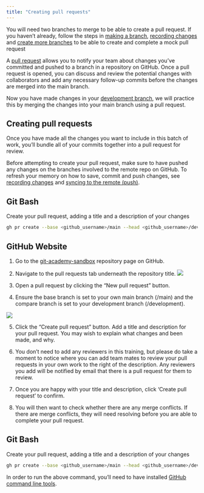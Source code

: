 ```yaml
--- 
title: "Creating pull requests"
---
```


::: callout-information
You will need two branches to merge to be able to create a pull request. If you haven't already, follow the steps in [making a branch](../git-refresher/making-a-branch.qmd), [recording changes](../git-refresher/recording-changes.qmd) and [create more branches](../git-refresher/making-more-branches.qmd) to be able to create and complete a mock pull request 
:::

A [pull request](../glossary.html#pull_request)  allows you to notify your team about changes you've committed and pushed to a branch in a repository on GitHub. Once a pull request is opened, you can discuss and review the potential changes with collaborators and add any necessary follow-up commits before the changes are merged into the main branch.

Now you have made changes in your [development branch](making-a-development-branch), we will practice this by merging the changes into your main branch using a pull request.

## Creating pull requests

Once you have made all the changes you want to include in this batch of work, you'll bundle all of your commits together into a pull request for review.

::: {.callout-note}
Before attempting to create your pull request, make sure to have pushed any changes on the branches involved to the remote repo on GitHub. To refresh your memory on how to save, commit and push changes, see [recording changes](../git-refresher/recording-changes.qmd) and [syncing to the remote (push)](../git-refresher/syncing-changes-to-remote.qmd).
:::

::: panel-tabset
## Git Bash

Create your pull request, adding a title and a description of your changes 

``` bash
gh pr create --base <github_username>/main --head <github_username>/development --title "Update to log book" --body "Updating logbook to reflect completing the development branch task."
```

## GitHub Website

1. Go to the [git-academy-sandbox](https://github.com/dfe-analytical-services/git-academy-sandbox) repository page on GitHub.

2. Navigate to the pull requests tab underneath the repository title. 
![](images/pull_requests_tab.png){fig-alt="Higlighting the Pull requests tab on GitHub."}

3. Open a pull request by clicking the "New pull request" button.

4. Ensure the base branch is set to your own main branch (<github_username>/main)  and the compare branch is set to your development branch (<github_username>/development).

![](images/pull_request_branch_selection.png){fig-alt="Higlighting where to change the base and compare branches once you have pressed the 'create a pull request' button on GitHub."}


5. Click the "Create pull request" button. Add a title and description for your pull request. You may wish to explain what changes and been made, and why. 

6. You don't need to add any reviewers in this training, but please do take a moment to notice where you can add team mates to review your pull requests in your own work to the right of the description. Any reviewers you add will be notified by email that there is a pull request for them to review.

7. Once you are happy with your title and description, click 'Create pull request' to confirm. 

8. You will then want to check whether there are any merge conflicts. If there are merge conflicts, they will need resolving before you are able to complete your pull request. 

## Git Bash

Create your pull request, adding a title and a description of your changes 

``` bash
gh pr create --base <github_username>/main --head <github_username>/development --title "Update to log book" --body "Updating logbook to reflect completing the development branch task."
```

:::: callout-caution
In order to run the above command, you'll need to have installed [GitHub command line tools](https://cli.github.com/).
::::

::: 
